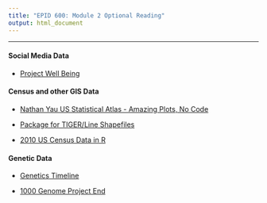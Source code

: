```yaml
---
title: "EPID 600: Module 2 Optional Reading"
output: html_document
---
```

***

#### Social Media Data

- [Project Well Being](http://wwbp.org/)

#### Census and other GIS Data

- [Nathan Yau US Statistical Atlas - Amazing Plots, No Code](http://flowingdata.com/2015/06/16/reviving-the-statistical-atlas-of-the-united-states-with-new-data/)

- [Package for TIGER/Line Shapefiles](https://rpubs.com/walkerke/tigris)

- [2010 US Census Data in R](https://cran.r-project.org/web/packages/UScensus2010/index.html)


#### Genetic Data

- [Genetics Timeline](https://unlockinglifescode.org/timeline)

- [1000 Genome Project End](http://www.wired.com/2015/09/power-1000-genomes/)